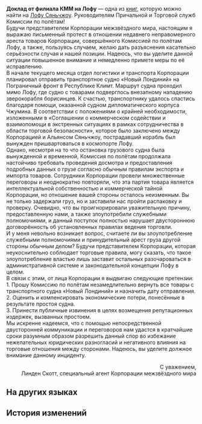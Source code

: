 {{Книга Инфобокс
|id           = 393
|Название     = Доклад от филиала КММ на Лофу
|Изображение  = Item Xianzhou Parchment.png
|Мир          = Лофу Сяньчжоу
|Томов        = 1
|Автор        = <!--нужно добавить-->
|Описание     = Жалоба от специалиста КММ. Почерк ровный, но между строк читается жестокость...
|Том1         = {{tx}}
|Источник1    = {{tx|Отсутствует источник}}
|Персонажи    = 
|Фракции      = 
}}
'''Доклад от филиала КММ на Лофу''' — одна из [[Книги|книг]], которую можно найти на [[Лофу Сяньчжоу]].
<!--
==Получение==
<gallery>
Книга НАЗВАНИЕ.png|НАЗВАНИЕ
Локация НАЗВАНИЕ.png|Расположение на карте. Ближайший пространственный якорь «[[НАЗВАНИЕ]]»
</gallery>
-->
Руководителям Причальной и Торговой служб Комиссии по полётам!<br />
Будучи представителем Корпорации межзвёздного мира, настоящим я выражаю письменный протест в отношении недавнего неправомерного ареста товаров Корпорации, совершённого Комиссией по полётам Лофу, а также, пользуясь случаем, желаю дать разъяснения касательно серьёзности случая и нашей позиции. Надеюсь, что вы уделите данной ситуации повышенное внимание и немедленно примете меры по её исправлению.<br />
В начале текущего месяца отдел логистики и транспорта Корпорации планировал отправить транспортное судно «Новый Лондиний» на Пограничный фронт в Республике Климт. Маршрут судна проходил мимо Лофу, где судно с товарами подверглось внезапному нападению зверокорабля борисинцев. К счастью, транспортнику удалось спастись благодаря помощи, оказанной судном дипломатического корпуса Чжумина. В соответствии с положениями о крайней необходимости, изложенными в «Соглашении о коммерческом содействии и взаимопомощи в экстренных ситуациях в рамках сотрудничества в области торговой безопасности», которое было заключено между Корпорацией и Альянсом Сяньчжоу, пострадавший корабль был вынужден пришвартоваться в космопорте Лофу.<br />
Однако, несмотря на то что остановка грузового судна была вынужденной и временной, Комиссия по полётам продолжала настойчиво требовать проведения досмотра и предоставления подробных данных о грузе согласно обычным правилам экспорта и импорта товаров. Сотрудники Корпорации провели множественные переговоры и неоднократно повторяли, что эта партия товара является интеллектуальной собственностью и коммерческой тайной Корпорации, но отношение вашей стороны осталось неизменным. Вы не только задержали груз, но и заставили нас пройти распаковку и проверку. Очевидно, что вы проигнорировали уважительную причину, предоставленную нами, а также злоупотребили служебными полномочиями, и данный поступок полностью нарушает двустороннюю договорённость об установленных правилах ведения торговли.<br />
И у меня невольно возникает вопрос, считаете ли вы злоупотребление служебными полномочиями и принудительный арест груза другой стороны обычным делом? Будучи представителем Корпорации, которая неукоснительно соблюдает торговые правила, могу сказать, что такое злоупотребление властью лишь заставит остальных разочароваться в административной системе и законодательной концепции Лофу в целом.<br />
В связи с этим, от лица Корпорации я выдвигаю следующие претензии:<br />
1. Прошу Комиссию по полётам незамедлительно вернуть все товары с транспортного судна «Новый Лондиний» и назначить дату отправления.<br />
2. Оценить и компенсировать экономические потери, понесённые в результате простоя судна.<br />
3. Принести публичные извинения в целях возмещения репутационных издержек, вызванных простоем.<br />
Мы искренне надеемся, что с помощью непосредственной двусторонней коммуникации и переговоров нам удастся в кратчайшие сроки разумным образом разрешить данный спор во избежание нежелательных юридических разногласий и негативного влияния на торговые отношения между сторонами. Надеюсь, вы уделите должное внимание данному инциденту.

<div align="right">С уважением,<br />
Линден Скотт, специальный агент Корпорации межзвёздного мира</div>

==На других языках==
{{На других языках
|en   = Report submitted by the Interastral Peace Corporation's Luofu Office
|zhs  = 星际和平公司驻罗浮办呈报
|zht  = 星際和平公司駐羅浮辦呈報
|ja   = スターピースカンパニー羅浮駐在オフィスからの届出
|ko   = 스타피스 컴퍼니 주나부 사무실 업무 보고
|es   = Reporte enviado por la oficina del Luofu de la Corporación para la Paz Interastral
|fr   = Rapport adressé par le bureau du Luofu de la Corporation pour la Paix Interastrale
|ru   = Доклад от филиала КММ на Лофу
|th   = รายงานการประจำการที่ Luofu ขององค์กรสันติภาพแห่งดวงดาว
|vi   = Báo Cáo Từ Văn Phòng Công Ty Hành Tinh Hòa Bình Ở Luofu
|de   = Bericht der Interastralen Friedenskorporation an Bord der Luofu
|id   = Laporan dari Interastral Peace Corporation di Luofu
|pt   = Relatório Enviado pelo Escritório da Corporação da Paz Interastral do Luofu
}}

==История изменений==
{{История изменений|2.7}}